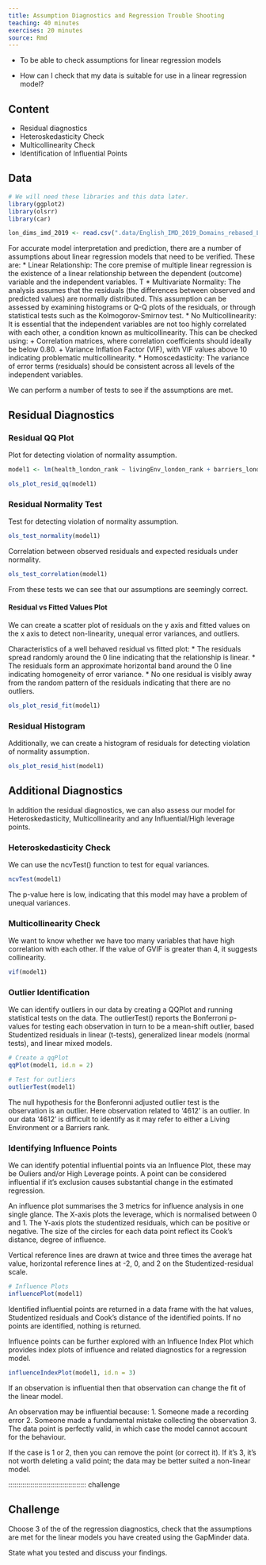 ```yaml
---
title: Assumption Diagnostics and Regression Trouble Shooting
teaching: 40 minutes
exercises: 20 minutes
source: Rmd
---
```


::::::::::::::::::::::::::::::::::::::: objective

- To be able to check assumptions for linear regression models

::::::::::::::::::::::::::::::::::::::::::::::::::

:::::::::::::::::::::::::::::::::::::::: question

- How can I check that my data is suitable for use in a linear regression model?

::::::::::::::::::::::::::::::::::::::::::::::::::

## Content

-   Residual diagnostics
-   Heteroskedasticity Check
-   Multicollinearity Check
-   Identification of Influential Points

## Data

```r
# We will need these libraries and this data later.
library(ggplot2)
library(olsrr)
library(car)

lon_dims_imd_2019 <- read.csv(".data/English_IMD_2019_Domains_rebased_London_by_CDRC.csv")
```

For accurate model interpretation and prediction, there are a number of assumptions about linear regression models that need to be verified.
These are:
* Linear Relationship: The core premise of multiple linear regression is the existence of a linear relationship between the dependent (outcome) variable and the independent variables. T
* Multivariate Normality: The analysis assumes that the residuals (the differences between observed and predicted values) are normally distributed. This assumption can be assessed by examining histograms or Q-Q plots of the residuals, or through statistical tests such as the Kolmogorov-Smirnov test.
* No Multicollinearity: It is essential that the independent variables are not too highly correlated with each other, a condition known as multicollinearity. This can be checked using:
  + Correlation matrices, where correlation coefficients should ideally be below 0.80.
  + Variance Inflation Factor (VIF), with VIF values above 10 indicating problematic multicollinearity.
* Homoscedasticity: The variance of error terms (residuals) should be consistent across all levels of the independent variables.

We can perform a number of tests to see if the assumptions are met.

## Residual Diagnostics

### Residual QQ Plot
Plot for detecting violation of normality assumption.
```r
model1 <- lm(health_london_rank ~ livingEnv_london_rank + barriers_london_rank + la19nm, data = lon_dims_imd_2019)

ols_plot_resid_qq(model1)
```

### Residual Normality Test
Test for detecting violation of normality assumption.
```r
ols_test_normality(model1)
```

Correlation between observed residuals and expected residuals under normality.
```r
ols_test_correlation(model1)
```
From these tests we can see that our assumptions are seemingly correct.

#### Residual vs Fitted Values Plot
We can create a scatter plot of residuals on the y axis and fitted values on the x axis to detect non-linearity, unequal error variances, and outliers.

Characteristics of a well behaved residual vs fitted plot:
* The residuals spread randomly around the 0 line indicating that the relationship is linear.
* The residuals form an approximate horizontal band around the 0 line indicating homogeneity of error variance.
* No one residual is visibly away from the random pattern of the residuals indicating that there are no outliers.

```r
ols_plot_resid_fit(model1)
```

### Residual Histogram
Additionally, we can create a histogram of residuals for detecting violation of normality assumption.

```r
ols_plot_resid_hist(model1)
```

## Additional Diagnostics
In addition the residual diagnostics, we can also assess our model for Heteroskedasticity, Multicollinearity and any Influential/High leverage points.

### Heteroskedasticity Check

We can use the ncvTest() function to test for equal variances.

```r
ncvTest(model1)
```
The p-value here is low, indicating that this model may have a problem of unequal variances.

### Multicollinearity Check
We want to know whether we have too many variables that have high correlation with each other.
If the value of GVIF is greater than 4, it suggests collinearity.

```r
vif(model1)
```

### Outlier Identification
We can identify outliers in our data by creating a QQPlot and running statistical tests on the data.
The outlierTest() reports the Bonferroni p-values for testing each observation in turn to be a mean-shift outlier, based Studentized residuals in
linear (t-tests), generalized linear models (normal tests), and linear mixed models.

```r
# Create a qqPlot
qqPlot(model1, id.n = 2)

# Test for outliers
outlierTest(model1)
```

The null hypothesis for the Bonferonni adjusted outlier test is the observation is an outlier. Here observation related to ‘4612’ is an outlier.
In our data '4612' is difficult to identify as it may refer to either a Living Environment or a Barriers rank.

### Identifying Influence Points

We can identify potential influential points via an Influence Plot, these may be Ouliers and/or High Leverage points.
A point can be considered influential if it's exclusion causes substantial change in the estimated regression.

An influence plot summarises the 3 metrics for influence analysis in one single glance.
The X-axis plots the leverage, which is normalised between 0 and 1.
The Y-axis plots the studentized residuals, which can be positive or negative.
The size of the circles for each data point reflect its Cook’s distance, degree of influence.

Vertical reference lines are drawn at twice and three times the average hat value, horizontal reference lines at -2, 0, and 2 on the Studentized-residual scale.
```r
# Influence Plots
influencePlot(model1)
```
Identified influential points are returned in a data frame with the hat values, Studentized residuals and Cook's distance of the identified points.
If no points are identified, nothing is returned.

Influence points can be further explored with an Influence Index Plot which provides index plots of influence and related diagnostics for a regression model.

```r
influenceIndexPlot(model1, id.n = 3)
```

If an observation is influential then that observation can change the fit of the linear model.

An observation may be influential because:
1. Someone made a recording error
2. Someone made a fundamental mistake collecting the observation
3. The data point is perfectly valid, in which case the model cannot account for the behaviour.

If the case is 1 or 2, then you can remove the point (or correct it).
If it's 3, it's not worth deleting a valid point; the data may be better suited a non-linear model.

:::::::::::::::::::::::::::::::::::::::  challenge

## Challenge

Choose 3 of the of the regression diagnostics, check that the assumptions are met for the linear models you have created using the GapMinder data.

State what you tested and discuss your findings.
